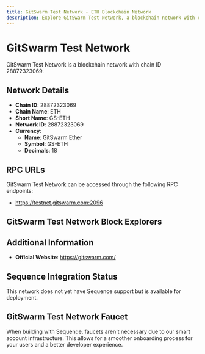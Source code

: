 ```yaml
--- 
title: GitSwarm Test Network - ETH Blockchain Network
description: Explore GitSwarm Test Network, a blockchain network with chain ID 28872323069. Learn about its native currency, GitSwarm Ether, and how to interact with the network.
---
```


# GitSwarm Test Network

GitSwarm Test Network is a blockchain network with chain ID 28872323069.

## Network Details

- **Chain ID**: 28872323069
- **Chain Name**: ETH
- **Short Name**: GS-ETH
- **Network ID**: 28872323069
- **Currency**: 
  - **Name**: GitSwarm Ether
  - **Symbol**: GS-ETH
  - **Decimals**: 18

## RPC URLs

GitSwarm Test Network can be accessed through the following RPC endpoints:

- https://testnet.gitswarm.com:2096

## GitSwarm Test Network Block Explorers



## Additional Information

- **Official Website**: https://gitswarm.com/

## Sequence Integration Status

This network does not yet have Sequence support but is available for deployment.

## GitSwarm Test Network Faucet

When building with Sequence, faucets aren't necessary due to our smart account infrastructure. This allows for a smoother onboarding process for your users and a better developer experience.
